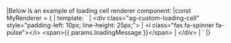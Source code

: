 <framework-specific-section frameworks="vue">
|Below is an example of loading cell renderer component:
</framework-specific-section>

<framework-specific-section frameworks="vue">
<snippet transform={false}>
|const MyRenderer = {
|    template: `
|      &lt;div class="ag-custom-loading-cell" style="padding-left: 10px; line-height: 25px;">
|          &lt;i class="fas fa-spinner fa-pulse">&lt;/i> &lt;span>{{ params.loadingMessage }}&lt;/span>
|      &lt;/div>
|    `
|}
</snippet>
</framework-specific-section>